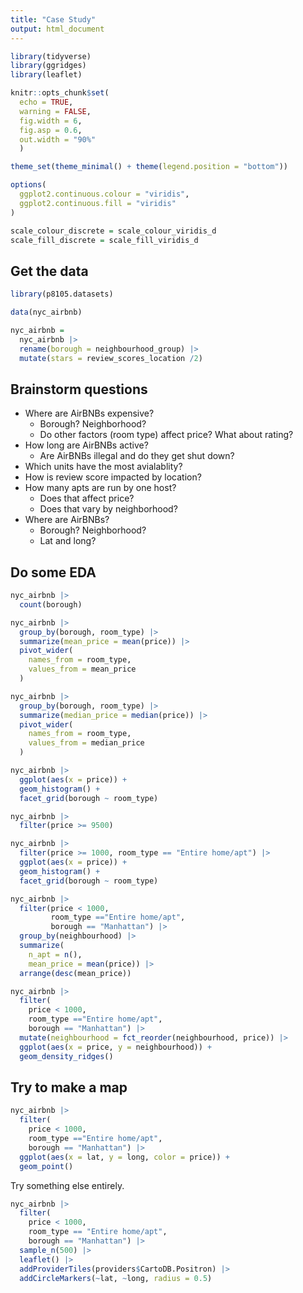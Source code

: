 ```yaml
---
title: "Case Study"
output: html_document
---
```


```r
library(tidyverse)
library(ggridges)
library(leaflet)

knitr::opts_chunk$set(
  echo = TRUE, 
  warning = FALSE, 
  fig.width = 6, 
  fig.asp = 0.6, 
  out.width = "90%"
  )

theme_set(theme_minimal() + theme(legend.position = "bottom"))

options(
  ggplot2.continuous.colour = "viridis",
  ggplot2.continuous.fill = "viridis"
)

scale_colour_discrete = scale_colour_viridis_d
scale_fill_discrete = scale_fill_viridis_d 
```

## Get the data

```r
library(p8105.datasets)

data(nyc_airbnb)

nyc_airbnb =
  nyc_airbnb |>
  rename(borough = neighbourhood_group) |> 
  mutate(stars = review_scores_location /2)
```


## Brainstorm questions

- Where are AirBNBs expensive?
  - Borough? Neighborhood?
  - Do other factors (room type) affect price? What about rating?
- How long are AirBNBs active?
  - Are AirBNBs illegal and do they get shut down?
- Which units have the most avialablity?
- How is review score impacted by location?
- How many apts are run by one host?
  - Does that affect price?
  - Does that vary by neighborhood?
- Where are AirBNBs?
  - Borough? Neighborhood?
  - Lat and long?


## Do some EDA

```r
nyc_airbnb |> 
  count(borough)
```

```r
nyc_airbnb |> 
  group_by(borough, room_type) |> 
  summarize(mean_price = mean(price)) |> 
  pivot_wider(
    names_from = room_type,
    values_from = mean_price
  )
```


```r
nyc_airbnb |> 
  group_by(borough, room_type) |> 
  summarize(median_price = median(price)) |> 
  pivot_wider(
    names_from = room_type,
    values_from = median_price
  )
```

```r
nyc_airbnb |> 
  ggplot(aes(x = price)) +
  geom_histogram() +
  facet_grid(borough ~ room_type)
```

```r
nyc_airbnb |> 
  filter(price >= 9500)
```

```r
nyc_airbnb |> 
  filter(price >= 1000, room_type == "Entire home/apt") |> 
  ggplot(aes(x = price)) +
  geom_histogram() +
  facet_grid(borough ~ room_type)
```


```r
nyc_airbnb |> 
  filter(price < 1000, 
         room_type =="Entire home/apt", 
         borough == "Manhattan") |> 
  group_by(neighbourhood) |> 
  summarize(
    n_apt = n(),
    mean_price = mean(price)) |> 
  arrange(desc(mean_price))
```


```r
nyc_airbnb |> 
  filter(
    price < 1000, 
    room_type =="Entire home/apt",
    borough == "Manhattan") |> 
  mutate(neighbourhood = fct_reorder(neighbourhood, price)) |> 
  ggplot(aes(x = price, y = neighbourhood)) +
  geom_density_ridges()
```

## Try to make a map

```r
nyc_airbnb |> 
  filter(
    price < 1000, 
    room_type =="Entire home/apt",
    borough == "Manhattan") |> 
  ggplot(aes(x = lat, y = long, color = price)) +
  geom_point()
```


Try something else entirely.

```r
nyc_airbnb |> 
  filter(
    price < 1000, 
    room_type == "Entire home/apt",
    borough == "Manhattan") |> 
  sample_n(500) |> 
  leaflet() |> 
  addProviderTiles(providers$CartoDB.Positron) |> 
  addCircleMarkers(~lat, ~long, radius = 0.5)
```

